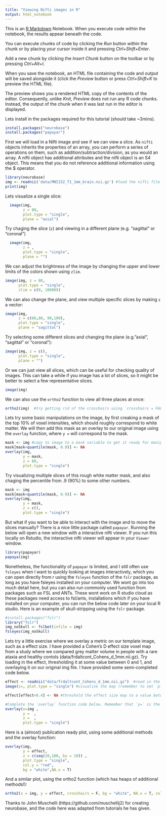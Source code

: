 ```yaml
---
title: "Viewing Nifti images in R"
output: html_notebook
---
```


This is an [R Markdown](http://rmarkdown.rstudio.com) Notebook. When you execute code within the notebook, the results appear beneath the code. 

You can execute chunks of code by clicking the *Run* button within the chunk or by placing your cursor inside it and pressing *Ctrl+Shift+Enter*. 

Add a new chunk by clicking the *Insert Chunk* button on the toolbar or by pressing *Ctrl+Alt+I*.

When you save the notebook, an HTML file containing the code and output will be saved alongside it (click the *Preview* button or press *Ctrl+Shift+K* to preview the HTML file).

The preview shows you a rendered HTML copy of the contents of the editor. Consequently, unlike *Knit*, *Preview* does not run any R code chunks. Instead, the output of the chunk when it was last run in the editor is displayed.

Lets install in the packages required for this tutorial (should take ~3mins).

```r
install.packages("neurobase")
install.packages("papayar")
```


First we will load in a Nifti image and see if we can view a slice. As `nifti` objects inherits the properties of an array, you can perform a series of operations on them, such as addition/subtraction/division, as you would an array. A nifti object has additional attributes and the nifti object is an S4 object. This means that you do not reference additional information using the $ operator.

```r
library(neurobase)
img <- readnii('data/MNI152_T1_1mm_brain.nii.gz') #load the nifti file into R
print(img)

```


Lets visualize a single slice:
```r
  image(img, 
        z = 80, 
        plot.type = "single", 
        plane = "axial")
```

Try chaging the slice (`z`) and viewing in a different plane (e.g. "sagittal" or "coronal")
```r
  image(img, 
        z = , 
        plot.type = "single", 
        plane = "")
```


We can adjust the brightness of the image by changing the upper and lower limits of the colors shown using `zlim`. 

```r
image(img, z = 80, 
      plot.type = "single", 
      zlim = c(0, 18000))
```

We can also change the plane, and view multiple specific slices by making `z` a vector:

```r
image(img, 
      z = c(60,80, 90,100),
      plot.type = "single", 
      plane = "sagittal")
```


Try selecting some different slices and changing the plane (e.g."axial", "sagittal" or "coronal"):

```r
image(img, z = c(),
      plot.type = "single", 
      plane = "")
```



Or we can just view all slices, which can be useful for checking quality of images. This can take a while if you image has a lot of slices, so it might be better to select a few representative slices.


```r
image(img)
```


We can also use the `ortho2` function to view all three places at once:
```r
ortho2(img)  #try getting rid of the crosshairs using `crosshairs = FALSE`
```

Lets try some basic manipulations on the image, by first creaking a mask of the top 10% of voxel intensities, which should roughly correspond to white matter. We will then add this mask as an overlay to our original image using the `overlay` function, where `y =` will correspond to the mask.
```r
mask <- img #copy to image to a mask variable to get it ready for manipulation
mask[mask<quantile(mask, 0.9)] <- NA
overlay(img, 
        y = mask, 
        z = 80, 
        plot.type = "single")
```

Try visualizing multiple slices of this rough white matter mask, and also chaging the percentile from .9 (90%) to some other numbers.
```r
mask <- img
mask[mask<quantile(mask, 0.9)] <- NA
overlay(img, 
        y = mask, 
        z = c(), 
        plot.type = "single")
```


But what if you want to be able to interact with the image and to move the slices manually? There is a nice little package called `papayar`. Running the below will open a new window with a interactive nifti viewer. If you run this locally on Rstudio, the interactive nifti viewer will appear in your `Viewer` window. 

```r
library(papayar)
papaya(img)
```

Nonetheless, the functionality of  `papayar` is limited, and I still often use `fsleyes` when I want to quickly looking at images interactively, which you can open directly from r using the `fsleyes` function of the `fslr` package, as long as you have fsleyes installed on your computer. We wont go into too much detail here, but you can also run commonly used function from packages such as FSL and ANTs. These wont work on R studio cloud as these packages need access to fsl/ants, installations which if you have installed on your computer, you can run the below code later on your local R studio. Here is an example of skull-stripping using the `fslr` package. 

```r
#install.packages("fslr") 
library("fslr")
img_noSkull <- fslbet(infile = img)
fsleyes(img_noSkull)
```


Lets try a little exercise where we overlay a metric on our template image, such as a effect size. I have provided a Cohen's D effect size voxel map from a study where we compared grey matter volume in people with a rare ataxia and healthy contols (data/frdaltcont_Cohens_d_1mm.nii.gz). Try loading in the effect, thresholding it at some value between 0 and 1, and overlaying it on our original img file. I have provided some semi-completed code below.

```r

effect <- readnii("data/frdaltcont_Cohens_d_1mm.nii.gz")  #read in the effect size map
image(z=, plot.type = "single") #visualize the map (remember to set `plot.type = "single" and select a slice using `z=`, or all slices will be visualized!)

effect[effect<0.4] <- NA #threshold the effect size map to a value between 0 and 1.. maybe we only want to see the strong effects greater than .8.

#Complete the `overlay` function code below. Remember that `y=` is the overlay and `z=` is the slice or slices you want to visualize. 
overlay(x=img , 
        y =  , 
        z =  , 
        plot.type = "single")

```


Here is a (almost) publication ready plot, using some additional methods and the overlay function:

```r
overlay(img, 
        y = effect, 
        z = c(seq(20,100, by = 10)) ,
        plot.type = "single", 
        col.y = "red", 
        bg = "white",NA.x = T)

```


And a similar plot, using the ortho2 function (which has heaps of additional methods!):
```r
ortho2(x = img, y = effect, crosshairs = F, bg = "white", NA.x = T, col.y  = hotmetal())
```



Thanks to John Muschelli (https://github.com/muschellij2) for creating neurobase, and the code here was adapted from tutorials he has given. 